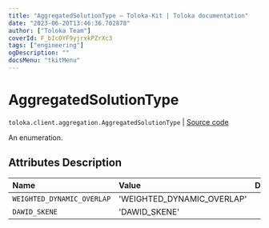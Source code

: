 ```yaml
---
title: "AggregatedSolutionType — Toloka-Kit | Toloka documentation"
date: "2023-06-20T13:46:36.702878"
author: ["Toloka Team"]
coverId: F_bIcOYF9yjrxkPZrXc3
tags: ["engineering"]
ogDescription: ""
docsMenu: "tkitMenu"
---
```


# AggregatedSolutionType

`toloka.client.aggregation.AggregatedSolutionType` | [Source code](https://github.com/Toloka/toloka-kit/blob/v1.2.0/src/client/aggregation.py#L25)

An enumeration.

## Attributes Description

| Name | Value | Description |
| :------| :-----------| :----------| 
`WEIGHTED_DYNAMIC_OVERLAP`|'WEIGHTED_DYNAMIC_OVERLAP'|
`DAWID_SKENE`|'DAWID_SKENE'|